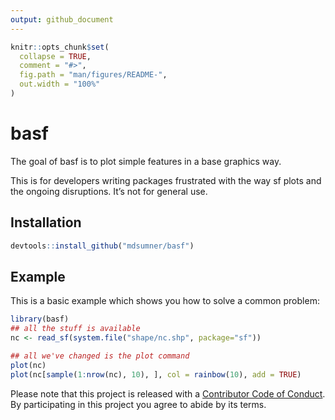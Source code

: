 ```yaml
---
output: github_document
---
```


<!-- README.md is generated from README.Rmd. Please edit that file -->

```r
knitr::opts_chunk$set(
  collapse = TRUE,
  comment = "#>",
  fig.path = "man/figures/README-",
  out.width = "100%"
)
```
# basf

The goal of basf is to plot simple features in a base graphics way. 

This is for developers writing packages frustrated with the way sf plots
and the ongoing disruptions. It's not for general use. 

## Installation

```r
devtools::install_github("mdsumner/basf")
```
## Example

This is a basic example which shows you how to solve a common problem:

```r
library(basf)
## all the stuff is available
nc <- read_sf(system.file("shape/nc.shp", package="sf"))

## all we've changed is the plot command
plot(nc)
plot(nc[sample(1:nrow(nc), 10), ], col = rainbow(10), add = TRUE)
```



Please note that this project is released with a [Contributor Code of Conduct](CODE_OF_CONDUCT.md).
  By participating in this project you agree to abide by its terms.

